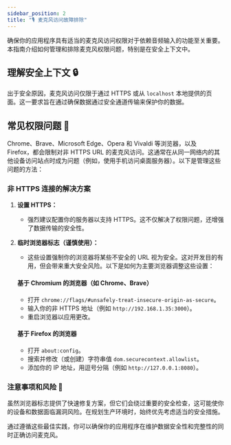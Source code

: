 ```yaml
---
sidebar_position: 2
title: "🎙️ 麦克风访问故障排除"
---
```


确保你的应用程序具有适当的麦克风访问权限对于依赖音频输入的功能至关重要。本指南介绍如何管理和排除麦克风权限问题，特别是在安全上下文中。

## 理解安全上下文 🔒

出于安全原因，麦克风访问仅限于通过 HTTPS 或从 `localhost` 本地提供的页面。这一要求旨在通过确保数据通过安全通道传输来保护你的数据。

## 常见权限问题 🚫

Chrome、Brave、Microsoft Edge、Opera 和 Vivaldi 等浏览器，以及 Firefox，都会限制对非 HTTPS URL 的麦克风访问。这通常在从同一网络内的其他设备访问站点时成为问题（例如，使用手机访问桌面服务器）。以下是管理这些问题的方法：

### 非 HTTPS 连接的解决方案

1. **设置 HTTPS：**
   - 强烈建议配置你的服务器以支持 HTTPS。这不仅解决了权限问题，还增强了数据传输的安全性。

2. **临时浏览器标志（谨慎使用）：**
   - 这些设置强制你的浏览器将某些不安全的 URL 视为安全。这对开发目的有用，但会带来重大安全风险。以下是如何为主要浏览器调整这些设置：

   #### 基于 Chromium 的浏览器（如 Chrome、Brave）
   - 打开 `chrome://flags/#unsafely-treat-insecure-origin-as-secure`。
   - 输入你的非 HTTPS 地址（例如 `http://192.168.1.35:3000`）。
   - 重启浏览器以应用更改。

   #### 基于 Firefox 的浏览器
   - 打开 `about:config`。
   - 搜索并修改（或创建）字符串值 `dom.securecontext.allowlist`。
   - 添加你的 IP 地址，用逗号分隔（例如 `http://127.0.0.1:8080`）。

### 注意事项和风险 🚨

虽然浏览器标志提供了快速修复方案，但它们会绕过重要的安全检查，这可能使你的设备和数据面临漏洞风险。在规划生产环境时，始终优先考虑适当的安全措施。

通过遵循这些最佳实践，你可以确保你的应用程序在维护数据安全性和完整性的同时正确访问麦克风。